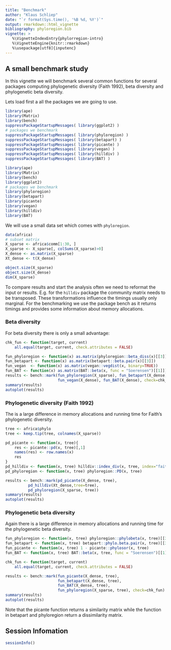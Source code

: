```yaml
---
title: "Benchmark"
author: "Klaus Schliep"
date: "`r format(Sys.time(), '%B %d, %Y')`"
output: rmarkdown::html_vignette
bibliography: phyloregion.bib
vignette: >
   %\VignetteIndexEntry{phylorregion-intro}
   %\VignetteEngine{knitr::rmarkdown}
   %\usepackage[utf8]{inputenc}   
---
```


## A small benchmark study

In this vignette we will benchmark several common functions for several packages
computing phylogenetic diversity (Faith 1992), beta diversity and phylogenetic 
beta diversity. 

Lets load first a all the packages we are going to use. 
```r
library(ape)
library(Matrix)
library(bench)
suppressPackageStartupMessages( library(ggplot2) )
# packages we benchmark
suppressPackageStartupMessages( library(phyloregion) )
suppressPackageStartupMessages( library(betapart) )
suppressPackageStartupMessages( library(picante) )
suppressPackageStartupMessages( library(vegan) )
suppressPackageStartupMessages( library(hilldiv) )
suppressPackageStartupMessages( library(BAT) )
```
```r
library(ape)
library(Matrix)
library(bench)
library(ggplot2)
# packages we benchmark
library(phyloregion)
library(betapart)
library(picante)
library(vegan)
library(hilldiv)
library(BAT)
```
We will use a small data set which comes with `phyloregion`. 
```r
data(africa)
# subset matrix
X_sparse <- africa$comm[1:30, ]
X_sparse <- X_sparse[, colSums(X_sparse)>0]
X_dense <- as.matrix(X_sparse)
Xt_dense <- t(X_dense)

object.size(X_sparse)
object.size(X_dense)
dim(X_sparse)
```
To compare results and start the analysis often we need to reformat the input or
results. E.g. for the `hilldiv` package the community matrix needs to be 
transposed. These transformations influence the timings usually only marginal. 
For the benchmarking we use the package bench as it returns timings and provides
some information about memory allocations.
 

### Beta diversity

For beta diversity there is only a small advantage: 
```r
chk_fun <- function(target, current)
    all.equal(target, current, check.attributes = FALSE)

fun_phyloregion <- function(x) as.matrix(phyloregion::beta_diss(x)[[3]])
fun_betapart <- function(x) as.matrix(betapart::beta.pair(x)[[3]])
fun_vegan  <- function(x) as.matrix(vegan::vegdist(x, binary=TRUE)) 
fun_BAT <- function(x) as.matrix(BAT::beta(x, func = "Soerensen")[[1]])
results <- bench::mark(fun_phyloregion(X_sparse), fun_betapart(X_dense), 
                       fun_vegan(X_dense), fun_BAT(X_dense), check=chk_fun)
summary(results)
autoplot(results)
``` 
 
### Phylogenetic diversity (Faith 1992)
The is a large difference in memory allocations and running time for Faith's 
phylogenetic diversity. 
```r
tree <- africa$phylo
tree <- keep.tip(tree, colnames(X_sparse))  

pd_picante <- function(x, tree){
    res <- picante::pd(x, tree)[,1]
    names(res) <- row.names(x)
    res    
}    
pd_hilldiv <- function(x, tree) hilldiv::index_div(x, tree, index="faith")
pd_phyloregion <- function(x, tree) phyloregion::PD(x, tree) 

results <- bench::mark(pd_picante(X_dense, tree),
          pd_hilldiv(Xt_dense,tree=tree),
          pd_phyloregion(X_sparse, tree))
summary(results)
autoplot(results)           
```                       

### Phylogenetic beta diversity
Again there is a large difference in memory allocations and running time for the 
phylogenetic beta diversity. 
```r
fun_phyloregion <- function(x, tree) phyloregion::phylobeta(x, tree)[[3]]
fun_betapart <- function(x, tree) betapart::phylo.beta.pair(x, tree)[[3]]
fun_picante <- function(x, tree) 1 - picante::phylosor(x, tree)
fun_BAT <- function(x, tree) BAT::beta(x, tree, func = "Soerensen")[[1]] 

chk_fun <- function(target, current)
    all.equal(target, current, check.attributes = FALSE)

results <- bench::mark(fun_picante(X_dense, tree), 
                       fun_betapart(X_dense, tree),
                       fun_BAT(X_dense, tree),
                       fun_phyloregion(X_sparse, tree), check=chk_fun)
summary(results)
autoplot(results)
```
Note that the picante function returns a similarity matrix while the function in 
betapart and phyloregion return a dissimilarity matrix. 

## Session Infomation
```r
sessionInfo()
```

